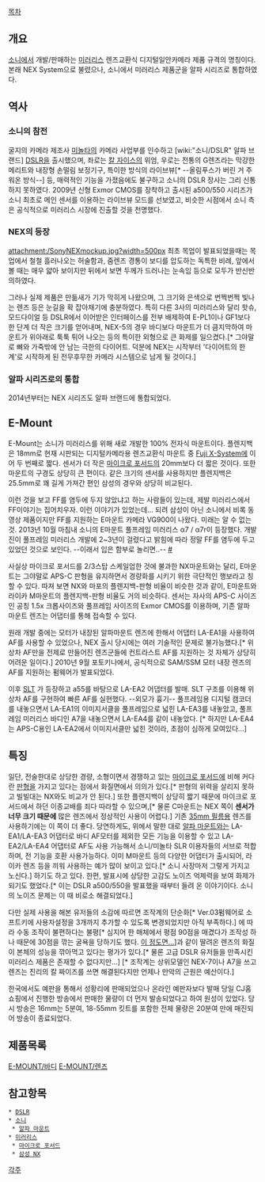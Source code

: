 [[목차]]

== 개요 ==
[[소니]]에서 개발/판매하는 [[미러리스]] 렌즈교환식 디지털일안카메라 제품 규격의 명칭이다. 본래 NEX System으로 불렸으나, 소니에서 미러리스 제품군을 알파 시리즈로 통합하였다.

== 역사 ==
=== 소니의 참전 ===
굴지의 카메라 제조사 [[미놀타]]의 카메라 사업부를 인수하고 [wiki:"소니/DSLR" 알파 브랜드] [[DSLR]]을 출시했으며, 좌로는 [[칼 자이스]]의 위엄, 우로는 전통의 G렌즈라는 막강한 메리트와 내장형 손떨림 보정기구, 특이한 방식의 라이브뷰[* --올림푸스가 버린 거 주워온 방식--] 등, 매력적인 기능을 가졌음에도 불구하고 소니의 DSLR 장사는 그리 신통하지 못하였다.
2009년 신형 Exmor CMOS를 장착하고 출시된 a500/550 시리즈가 소니 최초로 메인 센서를 이용하는 라이브뷰 모드를 선보였고, 비슷한 시점에서 소니 측은 공식적으로 미러리스 시장에 진출할 것을 천명했다.

=== NEX의 등장 ===
attachment:/SonyNEXmockup.jpg?width=500px
최초 목업이 발표되었을때는 목업에서 철철 흘러나오는 허술함과, 줌렌즈 경통이 보디를 압도하는 독특한 비례, 앞에서 볼 때는 매우 얇아 보이지만 뒤에서 보면 두께가 드러나는 눈속임 등으로 모두가 반신반의하였다.

그러나 실제 제품은 만듦새가 기가 막히게 나왔으며, 그 크기와 은색으로 번쩍번쩍 빛나는 렌즈 등은 눈길을 확 잡아채기에 충분하였다.
특히 다른 3사의 미러리스와 달리 핫슈, 모드다이얼 등 DSLR에서 이어받은 인터페이스를 전부 배제하여 E-PL1이나 GF1보다 한 단계 더 작은 크기를 얻어내며, NEX-5의 경우 바디보다 마운트가 더 큼지막하여 마운트가 위아래로 툭툭 튀어 나오는 등의 특이한 외형으로 큰 화제를 일으켰다.[* 그야말로 뼈와 가죽밖에 안 남는 극한의 다이어트. 덕분에 NEX는 시작부터 '다이어트의 한계'로 시작하게 된 전무후무한 카메라 시스템으로 남게 될 것이다.]

=== 알파 시리즈로의 통합 ===
2014년부터는 NEX 시리즈도 알파 브랜드에 통합되었다.

== E-Mount ==
E-Mount는 소니가 미러리스를 위해 새로 개발한 100% 전자식 마운트이다.
플렌지백은 18mm로 현재 시판되는 디지털카메라용 렌즈교환식 마운트 중 [[Fuji X-System]]에 이어 두 번째로 짧다. 센서가 더 작은 [[마이크로 포서드]]의 20mm보다 더 짧은 것이다. 또한 마운트의 구경도 상당히 큰 편이다. 같은 크기의 센서를 사용하지만 플렌지백은 25.5mm로 꽤 길게 가져간 편인 삼성의 경우와 상당히 비교된다.

이런 것을 보고 FF를 염두에 두지 않았냐고 하는 사람들이 있는데, 제발 미러리스에서 FF이야기는 집어치우자. 이런 이야기가 있었는데... 되려 삼성이 아닌 소니에서 비록 동영상 제품이지만 FF를 지원하는 E마운트 카메라 VG900이 나왔다. 미래는 알 수 없는것. 
2013년 10월 마침내 소니의 E마운트 풀프레임 미러리스 α7 / α7r이 등장했다. 개발진이 풀프레임 미러리스 개발에 2~3년이 걸렸다고 밝힘에 따라 정말 FF를 염두에 두고 있었던 것으로 보인다. --이래서 입은 함부로 놀리면..--  [http://stylezineblog.tistory.com/2790 #]

사실상 마이크로 포서드를 2/3스탑 스케일업한 것에 불과한 NX마운트와는 달리, E마운트는 그야말로 APS-C 판형을 유지하면서 경량화를 시키기 위한 극단적인 행보라고 칭할 수 있다. 따져 보면 NX와 마포의 플렌지백-판형 비율이 비슷한 것과 같이, E마운트와 라이카 M마운트의 플렌지백-판형 비율도 거의 비슷하다.
센서는 자사의 APS-C 사이즈인 공칭 1.5x 크롭사이즈와 풀프레임 사이즈의 Exmor CMOS를 이용하며, 기존 알파 마운트 렌즈는 어댑터를 통해 접속할 수 있다.

원래 개발 중에는 모터가 내장된 알파마운트 렌즈에 한해서 어댑터 LA-EA1을 사용하여 AF를 사용할 수 있었으나, NEX 출시 당시에는 여러 기술적인 문제로 불가능했다.[* 위상차 AF만을 전제로 만들어진 렌즈군들에 컨트라스트 AF를 지원하는 것 자체가 상당히 어려운 일이다.] 2010년 9월 포토키나에서, 공식적으로 SAM/SSM 모터 내장 렌즈의 AF를 지원하는 펌웨어가 발표되었다. 

이후 [[SLT]] 가 등장하고 a55를 바탕으로 LA-EA2 어댑터를 발매. SLT 구조를 이용해 위상차 AF를 구현하여 빠른 AF를 실현했다. --외모가 흉기--
풀프레임용 디지털 캠코더를 내놓으면서 LA-EA1의 이미지서클을 풀프레임으로 넓힌 LA-EA3를 내놓았고, 풀프레임 미러리스 바디인 A7을 내놓으면서 LA-EA4를 같이 내놓았다. [* 하지만 LA-EA4는 APS-C용인 LA-EA2에서 이미지서클만 넓힌 것이라, 초점이 심하게 모여있다...]

== 특징 ==
일단, 전술한대로 상당한 경량, 소형이면서 경쟁하고 있는 [[마이크로 포서드]]에 비해 커다란 [[판형]]을 가지고 있다는 점에서 화질면에서 의의가 있다.[* 판형의 위력을 살리지 못하고 빌빌대는 NX와도 비교가 안 된다.] 또한 플랜지백이 상당히 짧기 때문에 마이크로 포서드에서 하던 이종교배를 죄다 따라할 수 있으며,[* 물론 C마운트는 NEX 쪽이 '''센서가 너무 크기 때문에''' 많은 렌즈에서 정상적인 사용이 어렵다.] 기존 [[35mm 필름]]용 렌즈를 사용하기에는 이 쪽이 더 좋다. 당연하게도, 위에서 말한 대로 [[알파 마운트]]와는 LA-EA1/LA-EA3 어댑터로 바디 AF모터를 제외한 모든 기능을 이용할 수 있고 LA-EA2/LA-EA4 어댑터로 AF도 사용 가능해서 소니/미놀타 SLR 이용자들의 서브로 적합하며, 전 기능을 호환 사용가능하다. 이미 M마운트 등의 다양한 어댑터가 출시되어, 라이카 렌즈 등을 끼워 사용하는 예가 많이 보이고 있다.[* 소니 사장마저 그렇게 가지고 노신다.] 하기도 하고 있다. 한편, 발표시에 상당한 고감도 노이즈 억제력을 보여 화제가 되기도 했었다.[* 이는 DSLR a500/550을 발표했을 때부터 들려 온 이야기이다. 소니의 노이즈 문제는 이 때 비로소 해결되었다.]

다만 실제 사용을 해본 유저들의 소감에 따르면 조작계의 단순화[* Ver.03펌웨어로 소프트키에 사용자설정을 3개까지 추가할 수 있도록 변경되었지만 아직 부족하다.] 에 따라 수동 조작이 불편하다는 불평[* 심지어 한 매체에서 평점 90점을 매겼다가 조작성 하나 때문에 30점을 깎는 굴욕을 당하기도 했다. [http://review.chosun.com/site/data/html_dir/2012/06/19/2012061900462.html 이 정도면…]]과 같이 딸려온 렌즈의 화질이 본체의 성능을 깎아먹고 있다는 평가가 있다.[* 물론 고급 DSLR 유저들을 만족시킨 미러리스 제품은 존재할 수 없다지만...] [* 조작계는 상위모델인 NEX-7이나 A7을 쓰고 렌즈는 진리의 칼 짜이즈를 쓰면 해결된다지만 언제나 만악의 근원은 예산이다.] 

한국에서도 예판을 통해서 성황리에 판매되었으나 온라인 예판자보다 발매 당일 CJ홈쇼핑에서 진행한 방송에서 판매한 물량이 더 먼저 발송되었다고 하여 원성이 있었다. 당시 방송은 16mm는 5분여, 18-55mm 킷트를 포함한 전체 물량은 20분여 만에 매진되어 방송이 종료되었다.
== 제품목록 ==
[[E-MOUNT/바디]]
[[E-MOUNT/렌즈]]

== 참고항목 ==
 * [[DSLR]]
 * [[소니]]
  * [[알파 마운트]]
 * [[미러리스]]
  * [[마이크로 포서드]]
  * [[삼성 NX]]

[[각주]]
